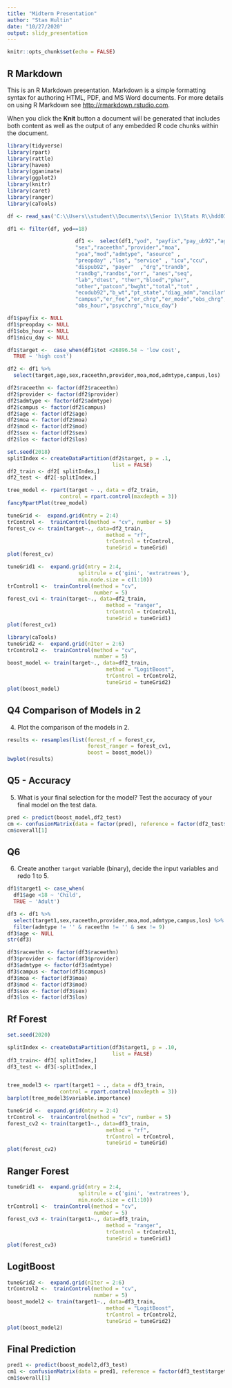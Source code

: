 ```yaml
---
title: "Midterm Presentation"
author: "Stan Hultin"
date: "10/27/2020"
output: slidy_presentation
---
```


```r
knitr::opts_chunk$set(echo = FALSE)
```

## R Markdown

This is an R Markdown presentation. Markdown is a simple formatting syntax for authoring HTML, PDF, and MS Word documents. For more details on using R Markdown see <http://rmarkdown.rstudio.com>.

When you click the **Knit** button a document will be generated that includes both content as well as the output of any embedded R code chunks within the document.
```r
library(tidyverse)
library(rpart)
library(rattle)
library(haven)
library(gganimate)
library(ggplot2)
library(knitr)
library(caret)
library(ranger)
library(caTools)
```
```r
df <- read_sas('C:\\Users\\student\\Documents\\Senior 1\\Stats R\\hdd0318cy (2).sas7bdat')
```

```r
df1 <- filter(df, yod==18)
```

```r
                      df1 <-  select(df1,"yod", "payfix","pay_ub92","age",  
                      "sex","raceethn","provider","moa", 
                      "yoa","mod","admtype", "asource" , 
                      "preopday" ,"los", "service" , "icu","ccu",    
                      "dispub92", "payer"  ,"drg","trandb", 
                      "randbg","randbs","orr", "anes","seq",   
                      "lab","dtest", "ther","blood","phar", 
                      "other","patcon","bwght","total","tot" ,  
                      "ecodub92","b_wt","pt_state","diag_adm","ancilar" ,
                      "campus","er_fee","er_chrg","er_mode","obs_chrg",
                      "obs_hour","psycchrg","nicu_day")
```

```r
df1$payfix <- NULL
df1$preopday <- NULL
df1$obs_hour <- NULL
df1$nicu_day <- NULL
```
```r
df1$target <-  case_when(df1$tot <26896.54 ~ 'low cost',
  TRUE ~ 'high cost')
```
```r
df2 <- df1 %>% 
  select(target,age,sex,raceethn,provider,moa,mod,admtype,campus,los)

df2$raceethn <- factor(df2$raceethn)
df2$provider <- factor(df2$provider)
df2$admtype <- factor(df2$admtype)
df2$campus <- factor(df2$campus)
df2$age <- factor(df2$age)
df2$moa <- factor(df2$moa)
df2$mod <- factor(df2$mod)
df2$sex <- factor(df2$sex)
df2$los <- factor(df2$los)

```


```r
set.seed(2018)
splitIndex <- createDataPartition(df2$target, p = .1, 
                                  list = FALSE)
df2_train <- df2[ splitIndex,]
df2_test <- df2[-splitIndex,]
```

```r
tree_model <- rpart(target ~ ., data = df2_train,
                 control = rpart.control(maxdepth = 3))
fancyRpartPlot(tree_model)
```

```r
tuneGrid <-  expand.grid(mtry = 2:4)
trControl <-  trainControl(method = "cv", number = 5)
forest_cv <- train(target~., data=df2_train, 
                                method = "rf", 
                                trControl = trControl,
                                tuneGrid = tuneGrid)
plot(forest_cv)
```

```r
tuneGrid1 <-  expand.grid(mtry = 2:4,
                       splitrule = c('gini', 'extratrees'),
                       min.node.size = c(1:10))
trControl1 <-  trainControl(method = "cv",
                            number = 5)
forest_cv1 <- train(target~., data=df2_train, 
                                method = "ranger", 
                                trControl = trControl1,
                                tuneGrid = tuneGrid1)
plot(forest_cv1)
```

```r
library(caTools)
tuneGrid2 <-  expand.grid(nIter = 2:6)
trControl2 <-  trainControl(method = "cv",
                            number = 5)
boost_model <- train(target~., data=df2_train, 
                                method = "LogitBoost", 
                                trControl = trControl2,
                                tuneGrid = tuneGrid2)
plot(boost_model)
```



## Q4 Comparison of Models in 2
4. Plot the comparison of the models in 2. 
```r
results <- resamples(list(forest_rf = forest_cv,
                          forest_ranger = forest_cv1,
                          boost = boost_model))
bwplot(results)
```
## Q5 - Accuracy
5. What is your final selection for the model? Test the accuracy of your final model on the test data. 
```r
pred <- predict(boost_model,df2_test)
cm <- confusionMatrix(data = factor(pred), reference = factor(df2_test$target), positive = "high cost")
cm$overall[1]
```
## Q6
6. Create another `target` variable (binary), decide the input variables and redo 1 to 5. 
```r
df1$target1 <- case_when(
  df1$age <18 ~ 'Child',
  TRUE ~ 'Adult')

df3 <- df1 %>% 
  select(target1,sex,raceethn,provider,moa,mod,admtype,campus,los) %>%
  filter(admtype != '' & raceethn != '' & sex != 9)
df3$age <- NULL
str(df3)
```

```r
df3$raceethn <- factor(df3$raceethn)
df3$provider <- factor(df3$provider)
df3$admtype <- factor(df3$admtype)
df3$campus <- factor(df3$campus)
df3$moa <- factor(df3$moa)
df3$mod <- factor(df3$mod)
df3$sex <- factor(df3$sex)
df3$los <- factor(df3$los)
```
## Rf Forest
```r
set.seed(2020)

splitIndex <- createDataPartition(df3$target1, p = .10, 
                                  list = FALSE)
df3_train<- df3[ splitIndex,]
df3_test <- df3[-splitIndex,]


tree_model3 <- rpart(target1 ~ ., data = df3_train,
                 control = rpart.control(maxdepth = 3))
barplot(tree_model3$variable.importance)
```
```r
tuneGrid <-  expand.grid(mtry = 2:4)
trControl <-  trainControl(method = "cv", number = 5)
forest_cv2 <- train(target1~., data=df3_train, 
                                method = "rf", 
                                trControl = trControl,
                                tuneGrid = tuneGrid)
plot(forest_cv2)
```

## Ranger Forest
```r
tuneGrid1 <-  expand.grid(mtry = 2:4,
                       splitrule = c('gini', 'extratrees'),
                       min.node.size = c(1:10))
trControl1 <-  trainControl(method = "cv",
                            number = 5)
forest_cv3 <- train(target1~., data=df3_train, 
                                method = "ranger", 
                                trControl = trControl1,
                                tuneGrid = tuneGrid1)
plot(forest_cv3)
```
## LogitBoost
```r
tuneGrid2 <-  expand.grid(nIter = 2:6)
trControl2 <-  trainControl(method = "cv",
                            number = 5)
boost_model2 <- train(target1~., data=df3_train, 
                                method = "LogitBoost", 
                                trControl = trControl2,
                                tuneGrid = tuneGrid2)
plot(boost_model2)
```
## Final Prediction
```r
pred1 <- predict(boost_model2,df3_test)
cm1 <- confusionMatrix(data = pred1, reference = factor(df3_test$target1), positive = "Child")
cm1$overall[1]
```